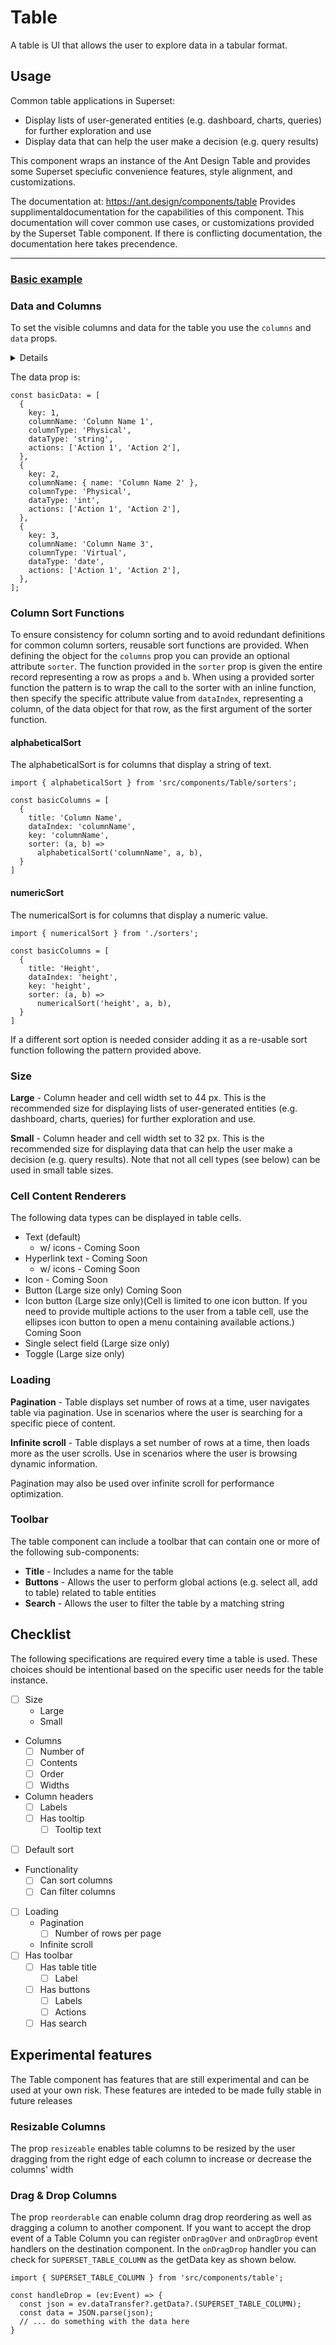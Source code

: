 
<Meta title="Design System/Components/Table/Overview" />

# Table

A table is UI that allows the user to explore data in a tabular format.

## Usage

Common table applications in Superset:

- Display lists of user-generated entities (e.g. dashboard, charts, queries) for further exploration and use
- Display data that can help the user make a decision (e.g. query results)

This component wraps an instance of the Ant Design Table and provides some Superset speciufic convenience features, style alignment, and customizations.

The documentation at: <a href="https://ant.design/components/table" target="_blank">https://ant.design/components/table</a> Provides
supplimentaldocumentation for the capabilities of this component. This documentation will cover common use cases, or customizations
provided by the Superset Table component. If there is conflicting documentation, the documentation here takes precendence.

---

### [Basic example](./?path=/docs/design-system-components-table-examples--basic)

<Story id="design-system-components-table-examples--basic" />

### Data and Columns

To set the visible columns and data for the table you use the `columns` and `data` props.

<details>
  <overview>The basic table example the `columns` prop is:</overview>

```
const basicColumns: = [
  {
    title: 'Column Name',
    dataIndex: 'columnName',
    key: 'columnName',
    width: 150,
    sorter: (a: BasicData, b: BasicData) =>
      alphabeticalSort('columnName', a, b),
  },
  {
    title: 'Column Type',
    dataIndex: 'columnType',
    key: 'columnType',
    sorter: (a: BasicData, b: BasicData) =>
      alphabeticalSort('columnType', a, b),
  },
  {
    title: 'Data Type',
    dataIndex: 'dataType',
    key: 'dataType',
    sorter: (a: BasicData, b: BasicData) => alphabeticalSort('dataType', a, b),
  },
  {
    title: 'Actions',
    dataIndex: 'actions',
    key: 'actions',
  },
];
```

</details>

The data prop is:

```
const basicData: = [
  {
    key: 1,
    columnName: 'Column Name 1',
    columnType: 'Physical',
    dataType: 'string',
    actions: ['Action 1', 'Action 2'],
  },
  {
    key: 2,
    columnName: { name: 'Column Name 2' },
    columnType: 'Physical',
    dataType: 'int',
    actions: ['Action 1', 'Action 2'],
  },
  {
    key: 3,
    columnName: 'Column Name 3',
    columnType: 'Virtual',
    dataType: 'date',
    actions: ['Action 1', 'Action 2'],
  },
];
```

### Column Sort Functions

To ensure consistency for column sorting and to avoid redundant definitions for common column sorters, reusable sort functions are provided.
When defining the object for the `columns` prop you can provide an optional attribute `sorter`.
The function provided in the `sorter` prop is given the entire record representing a row as props `a` and `b`.
When using a provided sorter function the pattern is to wrap the call to the sorter with an inline function, then specify the specific attribute value from `dataIndex`, representing a column,
of the data object for that row, as the first argument of the sorter function.

#### alphabeticalSort

The alphabeticalSort is for columns that display a string of text.

```
import { alphabeticalSort } from 'src/components/Table/sorters';

const basicColumns = [
  {
    title: 'Column Name',
    dataIndex: 'columnName',
    key: 'columnName',
    sorter: (a, b) =>
      alphabeticalSort('columnName', a, b),
  }
]
```

#### numericSort

The numericalSort is for columns that display a numeric value.

```
import { numericalSort } from './sorters';

const basicColumns = [
  {
    title: 'Height',
    dataIndex: 'height',
    key: 'height',
    sorter: (a, b) =>
      numericalSort('height', a, b),
  }
]
```

If a different sort option is needed consider adding it as a re-usable sort function following the pattern provided above.

### Size

**Large** - Column header and cell width set to 44 px. This is the recommended size for displaying lists of user-generated entities (e.g. dashboard, charts, queries) for further exploration and use.

**Small** - Column header and cell width set to 32 px. This is the recommended size for displaying data that can help the user make a decision (e.g. query results). Note that not all cell types (see below) can be used in small table sizes.

### Cell Content Renderers

<Story id="design-system-components-table-examples--cell-renderers" />

The following data types can be displayed in table cells.

- Text (default)
  - w/ icons - Coming Soon
- Hyperlink text - Coming Soon
  - w/ icons - Coming Soon
- Icon - Coming Soon
- Button (Large size only) Coming Soon
- Icon button (Large size only)(Cell is limited to one icon button. If you need to provide multiple actions to the user from a table cell, use the ellipses icon button to open a menu containing available actions.) Coming Soon
- Single select field (Large size only)
- Toggle (Large size only)

### Loading

**Pagination** - Table displays set number of rows at a time, user navigates table via pagination. Use in scenarios where the user is searching for a specific piece of content.

**Infinite scroll** - Table displays a set number of rows at a time, then loads more as the user scrolls. Use in scenarios where the user is browsing dynamic information.

Pagination may also be used over infinite scroll for performance optimization.

### Toolbar

The table component can include a toolbar that can contain one or more of the following sub-components:

- **Title** - Includes a name for the table
- **Buttons** - Allows the user to perform global actions (e.g. select all, add to table) related to table entities
- **Search** - Allows the user to filter the table by a matching string

## Checklist

The following specifications are required every time a table is used. These choices should be intentional based on the specific user needs for the table instance.

- [ ] Size
  - Large
  - Small
- Columns
  - [ ] Number of
  - [ ] Contents
  - [ ] Order
  - [ ] Widths
- Column headers
  - [ ] Labels
  - [ ] Has tooltip
    - [ ] Tooltip text
- [ ] Default sort
- Functionality
  - [ ] Can sort columns
  - [ ] Can filter columns
- [ ] Loading
  - Pagination
    - [ ] Number of rows per page
  - Infinite scroll
- [ ] Has toolbar
  - [ ] Has table title
    - [ ] Label
  - [ ] Has buttons
    - [ ] Labels
    - [ ] Actions
  - [ ] Has search

## Experimental features

The Table component has features that are still experimental and can be used at your own risk.
These features are inteded to be made fully stable in future releases

### Resizable Columns

The prop `resizeable` enables table columns to be resized by the user dragging from the right edge of each
column to increase or decrease the columns' width

<Story id="design-system-components-table-examples--resizable-columns" />

### Drag & Drop Columns

The prop `reorderable` can enable column drag drop reordering as well as dragging a column to another component. If you want to accept the drop event of a Table Column
you can register `onDragOver` and `onDragDrop` event handlers on the destination component. In the `onDragDrop` handler you can check for `SUPERSET_TABLE_COLUMN`
as the getData key as shown below.

```
import { SUPERSET_TABLE_COLUMN } from 'src/components/table';

const handleDrop = (ev:Event) => {
  const json = ev.dataTransfer?.getData?.(SUPERSET_TABLE_COLUMN);
  const data = JSON.parse(json);
  // ... do something with the data here
}
```

<Story id="design-system-components-table-examples--reorderable-columns" />
